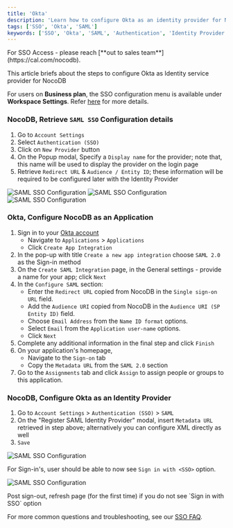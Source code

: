 ```yaml
---
title: 'Okta'
description: 'Learn how to configure Okta as an identity provider for NocoDB.'
tags: ['SSO', 'Okta', 'SAML']
keywords: ['SSO', 'Okta', 'SAML', 'Authentication', 'Identity Provider']
---
```


<Callout type="info">
For SSO Access - please reach [**out to sales team**](https://cal.com/nocodb).
</Callout>

This article briefs about the steps to configure Okta as Identity service provider for NocoDB

<Callout type="info">For users on **Business plan**, the SSO configuration menu is available under **Workspace Settings**.
    Refer [here](/docs/product-docs/account-settings/authentication#business-plan) for more details.</Callout>

### NocoDB, Retrieve `SAML SSO` Configuration details
1. Go to `Account Settings`
2. Select `Authentication (SSO)`
3. Click on `New Provider` button
4. On the Popup modal, Specify a `Display name` for the provider; note that, this name will be used to display the provider on the login page
5. Retrieve `Redirect URL` & `Audience / Entity ID`; these information will be required to be configured later with the Identity Provider

![SAML SSO Configuration](/img/v2/account-settings/SSO-1.png)
![SAML SSO Configuration](/img/v2/account-settings/SAML-2.png)
![SAML SSO Configuration](/img/v2/account-settings/SAML-3.png)


### Okta, Configure NocoDB as an Application
1. Sign in to your [Okta account](https://www.okta.com/)
   - Navigate to `Applications` > `Applications`
   - Click `Create App Integration`
2. In the pop-up with title `Create a new app integration` choose `SAML 2.0` as the Sign-in method
3. On the `Create SAML Integration` page, in the General settings - provide a name for your app; click `Next`
4. In the `Configure SAML` section:
   - Enter the `Redirect URL` copied from NocoDB in the `Single sign-on URL` field.
   - Add the `Audience URI` copied from NocoDB in the `Audience URI (SP Entity ID)` field.
   - Choose `Email Address` from the `Name ID format` options.
   - Select `Email` from the `Application user-name` options.
   - Click `Next`
5. Complete any additional information in the final step and click `Finish`
6. On your application's homepage,
   - Navigate to the `Sign-on` tab
   - Copy the `Metadata URL` from the `SAML 2.0` section
7. Go to the `Assignments` tab and click `Assign` to assign people or groups to this application.


### NocoDB, Configure Okta as an Identity Provider
1. Go to `Account Settings` > `Authentication (SSO)` > `SAML`
2. On the "Register SAML Identity Provider" modal, insert `Metadata URL` retrieved in step above; alternatively you can configure XML directly as well
3. `Save`

![SAML SSO Configuration](/img/v2/account-settings/SAML-4.png)

For Sign-in's, user should be able to now see `Sign in with <SSO>` option.

![SAML SSO Configuration](/img/v2/account-settings/SSO-SignIn.png)


<Callout type="note">
Post sign-out, refresh page (for the first time) if you do not see `Sign in with SSO` option
</Callout>

<Callout type="info">For more common questions and troubleshooting, see our [SSO FAQ](/docs/product-docs/account-settings/authentication/FAQs).</Callout>
